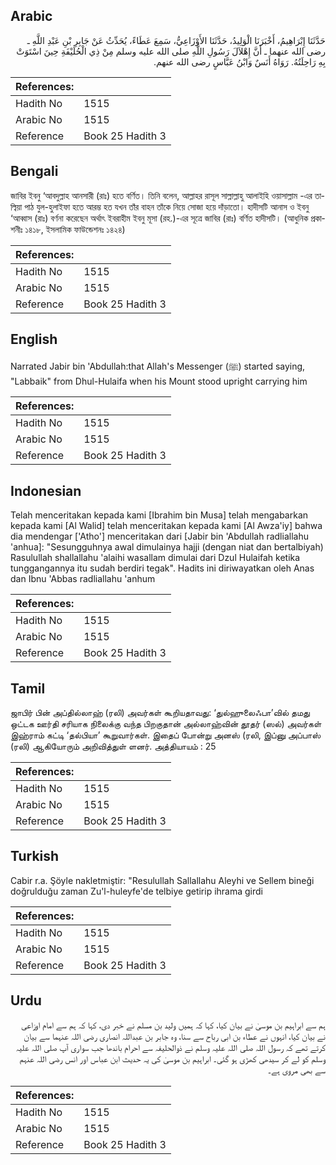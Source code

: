 ## Arabic


<div dir="rtl" lang="ar" style={{fontSize:'larger',backgroundColor:'#f8f9fa',padding:20}}>
حَدَّثَنَا إِبْرَاهِيمُ، أَخْبَرَنَا الْوَلِيدُ، حَدَّثَنَا الأَوْزَاعِيُّ، سَمِعَ عَطَاءً، يُحَدِّثُ عَنْ جَابِرِ بْنِ عَبْدِ اللَّهِ ـ رضى الله عنهما ـ أَنَّ إِهْلاَلَ رَسُولِ اللَّهِ صلى الله عليه وسلم مِنْ ذِي الْحُلَيْفَةِ حِينَ اسْتَوَتْ بِهِ رَاحِلَتُهُ‏.‏ رَوَاهُ أَنَسٌ وَابْنُ عَبَّاسٍ رضى الله عنهم‏.‏
</div>
<div style={{backgroundColor:'#f8f9fa',padding:20, marginBottom: 10}}><table> <thead> <tr> <th>References:</th> <th></th> </tr> </thead> <tbody><tr><td>Hadith No</td><td>1515</td></tr><tr><td>Arabic No</td><td>1515</td></tr><tr><td>Reference</td><td>Book 25 Hadith 3</td></tr></tbody></table></div>

## Bengali


<div dir="ltr" lang="bn" style={{fontSize:'larger',backgroundColor:'#f8f9fa',padding:20}}>
জাবির ইবনু ‘আবদুল্লাহ আনসারী (রাঃ) হতে বর্ণিত। তিনি বলেন, আল্লাহর রাসূল সাল্লাল্লাহু আলাইহি ওয়াসাল্লাম -এর তাল্বিয়া পাঠ যুল-হুলাইফা হতে আরম্ভ হত যখন তাঁর বাহন তাঁকে নিয়ে সোজা হয়ে দাঁড়াতো। হাদীসটি আনাস ও ইবনু ‘আব্বাস (রাঃ) বর্ণনা করেছেন অর্থাৎ ইবরাহীম ইবনু মূসা (রহ.)-এর সূত্রে জাবির (রাঃ) বর্ণিত হাদীসটি। (আধুনিক প্রকাশনীঃ ১৪১৮, ইসলামিক ফাউন্ডেশনঃ ১৪২৪)
</div>
<div style={{backgroundColor:'#f8f9fa',padding:20, marginBottom: 10}}><table> <thead> <tr> <th>References:</th> <th></th> </tr> </thead> <tbody><tr><td>Hadith No</td><td>1515</td></tr><tr><td>Arabic No</td><td>1515</td></tr><tr><td>Reference</td><td>Book 25 Hadith 3</td></tr></tbody></table></div>

## English


<div dir="ltr" lang="en" style={{fontSize:'larger',backgroundColor:'#f8f9fa',padding:20}}>
Narrated Jabir bin 'Abdullah:that Allah's Messenger (ﷺ) started saying, "Labbaik" from Dhul-Hulaifa when his Mount stood upright carrying him
</div>
<div style={{backgroundColor:'#f8f9fa',padding:20, marginBottom: 10}}><table> <thead> <tr> <th>References:</th> <th></th> </tr> </thead> <tbody><tr><td>Hadith No</td><td>1515</td></tr><tr><td>Arabic No</td><td>1515</td></tr><tr><td>Reference</td><td>Book 25 Hadith 3</td></tr></tbody></table></div>

## Indonesian


<div dir="ltr" lang="id" style={{fontSize:'larger',backgroundColor:'#f8f9fa',padding:20}}>
Telah menceritakan kepada kami [Ibrahim bin Musa] telah mengabarkan kepada kami [Al Walid] telah menceritakan kepada kami [Al Awza'iy] bahwa dia mendengar ['Atho'] menceritakan dari [Jabir bin 'Abdullah radliallahu 'anhua]: "Sesungguhnya awal dimulainya hajji (dengan niat dan bertalbiyah) Rasulullah shallallahu 'alaihi wasallam dimulai dari Dzul Hulaifah ketika tunggangannya itu sudah berdiri tegak". Hadits ini diriwayatkan oleh Anas dan Ibnu 'Abbas radliallahu 'anhum
</div>
<div style={{backgroundColor:'#f8f9fa',padding:20, marginBottom: 10}}><table> <thead> <tr> <th>References:</th> <th></th> </tr> </thead> <tbody><tr><td>Hadith No</td><td>1515</td></tr><tr><td>Arabic No</td><td>1515</td></tr><tr><td>Reference</td><td>Book 25 Hadith 3</td></tr></tbody></table></div>

## Tamil


<div dir="ltr" lang="ta" style={{fontSize:'larger',backgroundColor:'#f8f9fa',padding:20}}>
ஜாபிர் பின் அப்தில்லாஹ் (ரலி) அவர்கள் கூறியதாவது: ‘துல்ஹுலைஃபா’வில் தமது ஒட்டக ஊர்தி சரியாக நிலைக்கு வந்த பிறகுதான் அல்லாஹ்வின் தூதர் (ஸல்) அவர்கள் இஹ்ராம் கட்டி ‘தல்பியா’ கூறுவார்கள். இதைப் போன்று அனஸ் (ரலி, இப்னு அப்பாஸ் (ரலி) ஆகியோரும் அறிவித்துள் ளனர். அத்தியாயம் : 25
</div>
<div style={{backgroundColor:'#f8f9fa',padding:20, marginBottom: 10}}><table> <thead> <tr> <th>References:</th> <th></th> </tr> </thead> <tbody><tr><td>Hadith No</td><td>1515</td></tr><tr><td>Arabic No</td><td>1515</td></tr><tr><td>Reference</td><td>Book 25 Hadith 3</td></tr></tbody></table></div>

## Turkish


<div dir="ltr" lang="tr" style={{fontSize:'larger',backgroundColor:'#f8f9fa',padding:20}}>
Cabir r.a. Şöyle nakletmiştir: "Resulullah Sallallahu Aleyhi ve Sellem bineği doğrulduğu zaman Zu'l-huleyfe'de telbiye getirip ihrama girdi
</div>
<div style={{backgroundColor:'#f8f9fa',padding:20, marginBottom: 10}}><table> <thead> <tr> <th>References:</th> <th></th> </tr> </thead> <tbody><tr><td>Hadith No</td><td>1515</td></tr><tr><td>Arabic No</td><td>1515</td></tr><tr><td>Reference</td><td>Book 25 Hadith 3</td></tr></tbody></table></div>

## Urdu


<div dir="rtl" lang="ur" style={{fontSize:'larger',backgroundColor:'#f8f9fa',padding:20}}>
ہم سے ابراہیم بن موسیٰ نے بیان کیا، کہا کہ ہمیں ولید بن مسلم نے خبر دی، کہا کہ ہم سے امام اوزاعی نے بیان کیا، انہوں نے عطاء بن ابی رباح سے سنا، وہ جابر بن عبداللہ انصاری رضی اللہ عنہما سے بیان کرتے تھے کہ رسول اللہ صلی اللہ علیہ وسلم نے ذوالحلیفہ سے احرام باندھا جب سواری آپ صلی اللہ علیہ وسلم کو لے کر سیدھی کھڑی ہو گئی۔ ابراہیم بن موسیٰ کی یہ حدیث ابن عباس اور انس رضی اللہ عنہم سے بھی مروی ہے۔
</div>
<div style={{backgroundColor:'#f8f9fa',padding:20, marginBottom: 10}}><table> <thead> <tr> <th>References:</th> <th></th> </tr> </thead> <tbody><tr><td>Hadith No</td><td>1515</td></tr><tr><td>Arabic No</td><td>1515</td></tr><tr><td>Reference</td><td>Book 25 Hadith 3</td></tr></tbody></table></div>